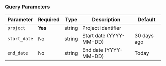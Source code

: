 ### Query Parameters

| Parameter | Required | Type | Description | Default |
|-----------| -- |-------------|---------|----------|
| `project` | **Yes** | string | Project identifier |  |
| `start_date` | No | string | Start date (YYYY-MM-DD) | 30 days ago |
| `end_date` | No | string | End date (YYYY-MM-DD) | Today |